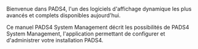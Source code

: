Bienvenue dans PADS4, l'un des logiciels d'affichage dynamique les plus avancés et complets disponibles aujourd'hui.

Ce manuel PADS4 System Management décrit les possibilités de PADS4 System Management, l'application permettant de configurer et d'administrer votre installation PADS4.
